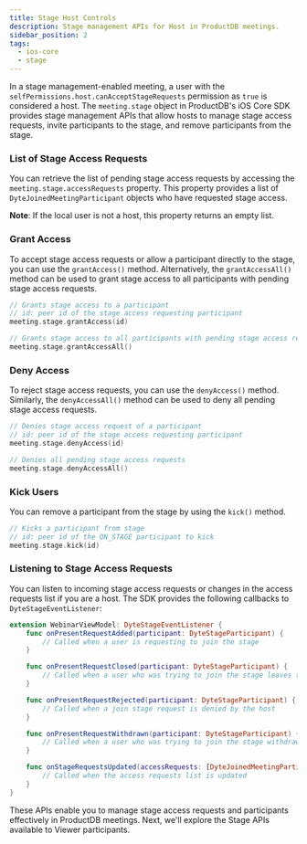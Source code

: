 ```yaml
---
title: Stage Host Controls
description: Stage management APIs for Host in ProductDB meetings.
sidebar_position: 2
tags:
  - ios-core
  - stage
---
```


In a stage management-enabled meeting, a user with the `selfPermissions.host.canAcceptStageRequests` permission as `true` is
considered a host. The `meeting.stage` object in ProductDB's iOS Core SDK provides stage management APIs that allow hosts to
manage stage access requests, invite participants to the stage, and remove participants from the stage.

### List of Stage Access Requests

You can retrieve the list of pending stage access requests by accessing the `meeting.stage.accessRequests` property. This property
provides a list of `DyteJoinedMeetingParticipant` objects who have requested stage access.

**Note**: If the local user is not a host, this property returns an empty list.

### Grant Access

To accept stage access requests or allow a participant directly to the stage, you can use the `grantAccess()` method.
Alternatively, the `grantAccessAll()` method can be used to grant stage access to all participants with pending stage access requests.

```swift
// Grants stage access to a participant
// id: peer id of the stage access requesting participant
meeting.stage.grantAccess(id)

// Grants stage access to all participants with pending stage access requests
meeting.stage.grantAccessAll()
```

### Deny Access

To reject stage access requests, you can use the `denyAccess()` method. Similarly, the `denyAccessAll()` method can be used to
deny all pending stage access requests.

```swift
// Denies stage access request of a participant
// id: peer id of the stage access requesting participant
meeting.stage.denyAccess(id)

// Denies all pending stage access requests
meeting.stage.denyAccessAll()
```

### Kick Users

You can remove a participant from the stage by using the `kick()` method.

```swift
// Kicks a participant from stage
// id: peer id of the ON_STAGE participant to kick
meeting.stage.kick(id)
```

### Listening to Stage Access Requests

You can listen to incoming stage access requests or changes in the access requests list if you are a host. The SDK provides the
following callbacks to `DyteStageEventListener`:

```swift
extension WebinarViewModel: DyteStageEventListener {
    func onPresentRequestAdded(participant: DyteStageParticipant) {
        // Called when a user is requesting to join the stage
    }

    func onPresentRequestClosed(participant: DyteStageParticipant) {
        // Called when a user who was trying to join the stage leaves the call
    }

    func onPresentRequestRejected(participant: DyteStageParticipant) {
        // Called when a join stage request is denied by the host
    }

    func onPresentRequestWithdrawn(participant: DyteStageParticipant) {
        // Called when a user who was trying to join the stage withdraws their request to join
    }

    func onStageRequestsUpdated(accessRequests: [DyteJoinedMeetingParticipant]) {
        // Called when the access requests list is updated
    }
}
```

These APIs enable you to manage stage access requests and participants effectively in ProductDB meetings. Next, we'll explore the
Stage APIs available to Viewer participants.
